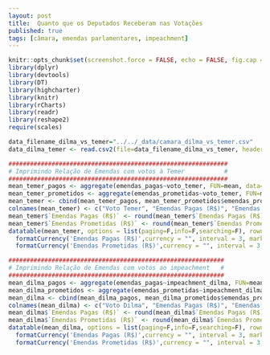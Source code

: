 ```yaml
---
layout: post
title:  Quanto que os Deputados Receberam nas Votações
published: true
tags: [câmara, emendas parlamentares, impeachment]
---
```


```r
knitr::opts_chunk$set(screenshot.force = FALSE, echo = FALSE, fig.cap = "")
library(dplyr)
library(devtools)
library(DT)
library(highcharter)
library(knitr)
library(rCharts)
library(readr)
library(reshape2)
require(scales)
```


```r
data_filename_dilma_vs_temer="../../_data/camara_dilma_vs_temer.csv"
data_dilma_temer <- read.csv2(file=data_filename_dilma_vs_temer, header=TRUE, sep=";", stringsAsFactors=FALSE, na.strings="unknown", dec=".", encoding = "UTF-8")
```

```r
#############################################################
# Imprimindo Relação de Emendas com votos à Temer           #
#############################################################
mean_temer_pagos <- aggregate(emendas_pagas~voto_temer, FUN=mean, data=data_dilma_temer)
mean_temer_prometidos <- aggregate(emendas_prometidas~voto_temer, FUN=mean, data=data_dilma_temer)
mean_temer <- cbind(mean_temer_pagos, mean_temer_prometidos$emendas_prometidas)
colnames(mean_temer) <- c("Voto Temer", "Emendas Pagas (R$)", "Emendas Prometidas (R$)")
mean_temer$`Emendas Pagas (R$)` <- round(mean_temer$`Emendas Pagas (R$)`, 1)
mean_temer$`Emendas Prometidas (R$)` <- round(mean_temer$`Emendas Prometidas (R$)`, 1)
datatable(mean_temer, options = list(paging=F,info=F,searching=F), rownames=FALSE) %>%
  formatCurrency('Emendas Pagas (R$)',currency = "", interval = 3, mark = ",") %>%
  formatCurrency('Emendas Prometidas (R$)',currency = "", interval = 3, mark = ",")
```

```r
############################################################
# Imprimindo Relação de Emendas com votos ao impeachment   #
############################################################
mean_dilma_pagos <- aggregate(emendas_pagas~impeachment_dilma, FUN=mean, data=data_dilma_temer)
mean_dilma_prometidos <- aggregate(emendas_prometidas~impeachment_dilma, FUN=mean, data=data_dilma_temer)
mean_dilma <- cbind(mean_dilma_pagos, mean_dilma_prometidos$emendas_prometidas)
colnames(mean_dilma) <- c("Voto Dilma", "Emendas Pagas (R$)", "Emendas Prometidas (R$)")
mean_dilma$`Emendas Pagas (R$)` <- round(mean_dilma$`Emendas Pagas (R$)`, 1)
mean_dilma$`Emendas Prometidas (R$)` <- round(mean_dilma$`Emendas Prometidas (R$)`, 1)
datatable(mean_dilma, options = list(paging=F,info=F,searching=F), rownames=FALSE) %>%
  formatCurrency('Emendas Pagas (R$)',currency = "", interval = 3, mark = ",") %>%
  formatCurrency('Emendas Prometidas (R$)',currency = "", interval = 3, mark = ",")
```


